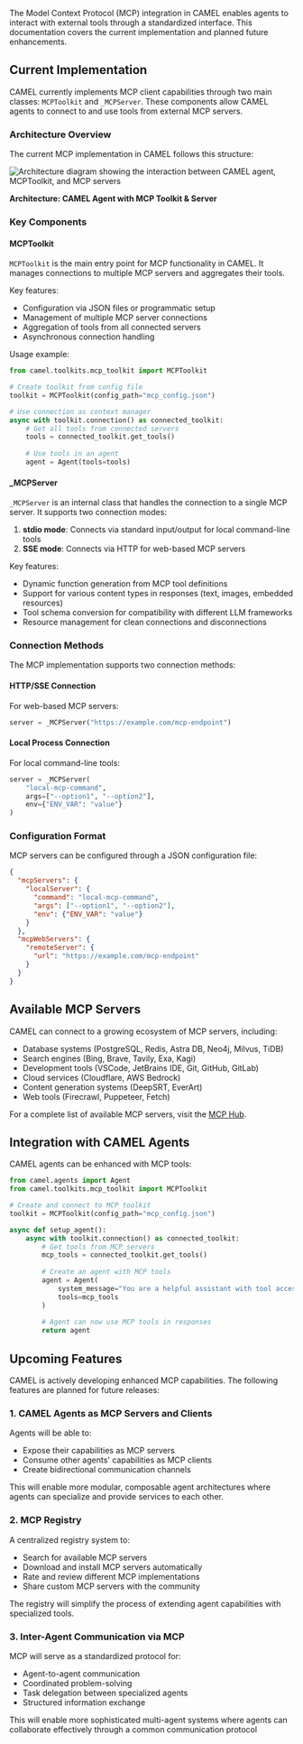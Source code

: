 The Model Context Protocol (MCP) integration in CAMEL enables agents to interact with external tools through a standardized interface. This documentation covers the current implementation and planned future enhancements.

## Current Implementation

CAMEL currently implements MCP client capabilities through two main classes: `MCPToolkit` and `_MCPServer`. These components allow CAMEL agents to connect to and use tools from external MCP servers.

### Architecture Overview

The current MCP implementation in CAMEL follows this structure:

<div>
  <img
    src="images/mcp_camel.svg"
    alt="Architecture diagram showing the interaction between CAMEL agent, MCPToolkit, and MCP servers"
    style={{ maxWidth: '100%' }}
  />
  <p style={{ textAlign: 'center' }}>
    <strong>Architecture: CAMEL Agent with MCP Toolkit & Server</strong>
  </p>
</div>

### Key Components

#### MCPToolkit

`MCPToolkit` is the main entry point for MCP functionality in CAMEL. It manages connections to multiple MCP servers and aggregates their tools.

Key features:

- Configuration via JSON files or programmatic setup
- Management of multiple MCP server connections
- Aggregation of tools from all connected servers
- Asynchronous connection handling

Usage example:

```python
from camel.toolkits.mcp_toolkit import MCPToolkit

# Create toolkit from config file
toolkit = MCPToolkit(config_path="mcp_config.json")

# Use connection as context manager
async with toolkit.connection() as connected_toolkit:
    # Get all tools from connected servers
    tools = connected_toolkit.get_tools()
    
    # Use tools in an agent
    agent = Agent(tools=tools)
```

#### _MCPServer

`_MCPServer` is an internal class that handles the connection to a single MCP server. It supports two connection modes:

1. **stdio mode**: Connects via standard input/output for local command-line tools
2. **SSE mode**: Connects via HTTP for web-based MCP servers

Key features:

- Dynamic function generation from MCP tool definitions
- Support for various content types in responses (text, images, embedded resources)
- Tool schema conversion for compatibility with different LLM frameworks
- Resource management for clean connections and disconnections

### Connection Methods

The MCP implementation supports two connection methods:

#### HTTP/SSE Connection

For web-based MCP servers:

```python
server = _MCPServer("https://example.com/mcp-endpoint")
```

#### Local Process Connection

For local command-line tools:

```python
server = _MCPServer(
    "local-mcp-command", 
    args=["--option1", "--option2"], 
    env={"ENV_VAR": "value"}
)
```

### Configuration Format

MCP servers can be configured through a JSON configuration file:

```json
{
  "mcpServers": {
    "localServer": {
      "command": "local-mcp-command",
      "args": ["--option1", "--option2"],
      "env": {"ENV_VAR": "value"}
    }
  },
  "mcpWebServers": {
    "remoteServer": {
      "url": "https://example.com/mcp-endpoint"
    }
  }
}
```

## Available MCP Servers

CAMEL can connect to a growing ecosystem of MCP servers, including:

- Database systems (PostgreSQL, Redis, Astra DB, Neo4j, Milvus, TiDB)
- Search engines (Bing, Brave, Tavily, Exa, Kagi)
- Development tools (VSCode, JetBrains IDE, Git, GitHub, GitLab)
- Cloud services (Cloudflare, AWS Bedrock)
- Content generation systems (DeepSRT, EverArt)
- Web tools (Firecrawl, Puppeteer, Fetch)

For a complete list of available MCP servers, visit the [MCP Hub](https://www.camel-ai.org/mcp-hub).

## Integration with CAMEL Agents

CAMEL agents can be enhanced with MCP tools:

```python
from camel.agents import Agent
from camel.toolkits.mcp_toolkit import MCPToolkit

# Create and connect to MCP toolkit
toolkit = MCPToolkit(config_path="mcp_config.json")

async def setup_agent():
    async with toolkit.connection() as connected_toolkit:
        # Get tools from MCP servers
        mcp_tools = connected_toolkit.get_tools()
        
        # Create an agent with MCP tools
        agent = Agent(
            system_message="You are a helpful assistant with tool access.",
            tools=mcp_tools
        )
        
        # Agent can now use MCP tools in responses
        return agent
```

## Upcoming Features

CAMEL is actively developing enhanced MCP capabilities. The following features are planned for future releases:

### 1. CAMEL Agents as MCP Servers and Clients

Agents will be able to:

- Expose their capabilities as MCP servers
- Consume other agents' capabilities as MCP clients
- Create bidirectional communication channels

This will enable more modular, composable agent architectures where agents can specialize and provide services to each other.

### 2. MCP Registry

A centralized registry system to:

- Search for available MCP servers
- Download and install MCP servers automatically
- Rate and review different MCP implementations
- Share custom MCP servers with the community

The registry will simplify the process of extending agent capabilities with specialized tools.

### 3. Inter-Agent Communication via MCP

MCP will serve as a standardized protocol for:

- Agent-to-agent communication
- Coordinated problem-solving
- Task delegation between specialized agents
- Structured information exchange

This will enable more sophisticated multi-agent systems where agents can collaborate effectively through a common communication protocol